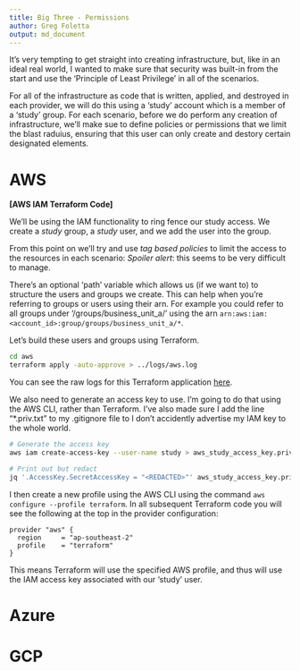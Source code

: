 ```yaml
---
title: Big Three - Permissions
author: Greg Foletta
output: md_document
---
```


It's very tempting to get straight into creating infrastructure, but, like in an ideal real world, I wanted to make sure that security was built-in from the start and use the 'Principle of Least Privilege' in all of the scenarios.

For all of the infrastructure as code that is written, applied, and destroyed in each provider, we will do this using a 'study' account which is a member of a 'study' group. For each scenario, before we do perform any creation of infrastructure, we'll make sue to define policies or permissions that we limit the blast raduius, ensuring that this user can only create and destory certain designated elements.

# AWS

**[AWS IAM Terraform Code]**

We'll be using the IAM functionality to ring fence our study access. We create a *study* group, a *study* user, and we add the user into the group.

From this point on we'll try and use *tag based policies* to limit the access to the resources in each scenario: *Spoiler alert*: this seems to be very difficult to manage.

There's an optional 'path' variable which allows us (if we want to) to structure the users and groups we create. This can help when you're referring to groups or users using their arn. For example you could refer to all groups under '/groups/business_unit_a/' using the arn `arn:aws:iam:<account_id>:group/groups/business_unit_a/*`.

Let's build these users and groups using Terraform. 

```zsh
cd aws
terraform apply -auto-approve > ../logs/aws.log
```

You can see the raw logs for this Terraform application [here](00-permissions/logs/aws.log).

We also need to generate an access key to use. I'm going to do that using the AWS CLI, rather than Terraform. I've also made sure I add the line "*.priv.txt" to my .gitignore file to I don't accidently advertise my IAM key to the whole world.



```zsh
# Generate the access key
aws iam create-access-key --user-name study > aws_study_access_key.priv.txt

# Print out but redact
jq '.AccessKey.SecretAccessKey = "<REDACTED>"' aws_study_access_key.priv.txt
```

I then create a new profile using the AWS CLI using the command `aws configure --profile terraform`. In all subsequent Terraform code  you will see the following at the top in the provider configuration:

```
provider "aws" {
  region     = "ap-southeast-2"
  profile    = "terraform"
}
```

This means Terraform will use the specified AWS profile, and thus will use the IAM access key associated with our 'study' user.

# Azure

# GCP


